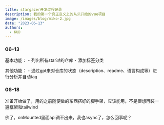 ```yaml
---
title: stargazer开发过程记录
description: 我的第一个真正意义上的从头开始的vue项目
image: /images/blog/miko-2.jpg
date: "2023-06-13"
authors:
  - KUD
---
```


### 06-13

基本功能：
⁃ 列出所有star过的仓库
⁃ 添加标签分类

其他功能：
⁃ 通过gpt来对仓库的状态（description、readme、语言构成等）进行分析并自动tag

### 06-18

准备开始做了，用的之前随便做的东西搭好的脚手架，应该能用，不是很想再装一遍框架和tailwind

佛了，onMounted里面api调不出来，我也async了，怎么回事呢？
